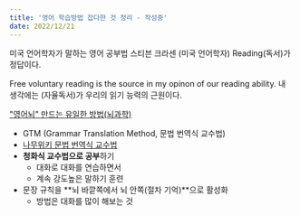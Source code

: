 ```yaml
---
title: '영어 학습방법 잡다한 것 정리 - 작성중'
date: 2022/12/21
---
```


미국 언어학자가 말하는 영어 공부법
스티븐 크라센 (미국 언어학자)
Reading(독서)가 정답이다.

Free voluntary reading is the source in my opinon of our reading ability.
내 생각에는 (자율독서)가 우리의 읽기 능력의 근원이다.

["영어뇌" 만드는 유일한 방법(뇌과학)](https://youtu.be/L-BeTa50HSc)

- GTM (Grammar Translation Method, 문법 번역식 교수법)
- [나무위키 문법 번역식 교수법](https://namu.wiki/w/%EB%AC%B8%EB%B2%95%20%EB%B2%88%EC%97%AD%EC%8B%9D%20%EA%B5%90%EC%88%98%EB%B2%95)
- **청화식 교수법으로 공부**하기
  - 대화로 대화를 연습하면서
  - 계속 강도높은 말하기 훈련
- 문장 규칙을 **뇌 바깥쪽에서 뇌 안쪽(절차 기억)**으로 활성화
  - 방법은 대화를 많이 해보는 것
